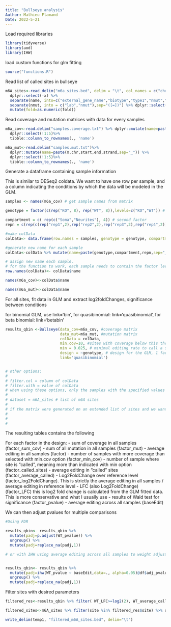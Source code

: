 ```yaml
---
title: "Bullseye analysis"
Author: Mathieu Flamand
Date: 2022-5-21
---
```


Load required libraries

```r
library(tidyverse)
library(aod)
library(IHW)
```
load custom functions for glm fitting

```r
source("functions.R")
```

Read list of called sites in bullseye

```r
m6A_sites<-read_delim("m6a_sites.bed", delim = "\t", col_names = c("chr","start","end","name","score","strand","control", "control_cov", "x","cov","type","n_rep")) %>%
  dplyr::select(-x) %>% 
  separate(name, into=c("external_gene_name","biotype","type1","nmut","fold"), sep = "([|])") %>%
  separate(nmut, into = c("lab","nmut"),sep="([=])") %>% dplyr::select(-type1, lab) %>%
  mutate(fold=as.numeric(fold)) 

```

Read coverage and mutation matrices with data for every samples

```r

m6a_cov<-read.delim("samples.coverage.txt") %>% dplyr::mutate(name=paste(X.chr,start,end,strand,sep="_")) %>%  
  dplyr::select(!1:5)%>% 
  tibble::column_to_rownames(., 'name') 

m6a_mut<-read.delim("samples.mut.txt")%>% 
  dplyr::mutate(name=paste(X.chr,start,end,strand,sep="_")) %>% 
  dplyr::select(!1:5)%>% 
  tibble::column_to_rownames(., 'name') 
```

Generate a dataframe containing sample information

This is similar to DESeq2 coldata. We want to have one row per sample, and a column indicating the conditions by which the data will be modeled in the GLM.

```r

samples <- names(m6a_cov) # get sample names from matrix

genotype = factor(c(rep("KO", 8), rep("WT", 8)),levels=c("KO","WT")) # First factor, genotype

compartment = c( rep(c("Soma","Neurites"), 4)) # second factor 
repn = c(rep(c(rep("rep1",2),rep("rep2",2),rep("rep3",2),rep("rep4",2)))) # replicate number

#make colData
colData<- data.frame(row.names = samples, genotype = genotype, compartment = compartment ,repn=repn ) 

#generate new name for each sample
colData<-colData %>% mutate(name=paste(genotype,compartment,repn,sep="_"))

# assign new name each sample.
# for the function to work, each sample needs to contain the factor level in its name
row.names(colData)<- colData$name

names(m6a_cov)<-colData$name

names(m6a_mut)<-colData$name

```

For all sites, fit data in GLM and extract log2foldChanges, significance between conditions

for binomial GLM, use link='bin', for quasibinomial: link='quasibinomial', for beta binomial: link='betabin'


```r


results_qbin <-Bullseye(data_cov=m6a_cov, #coverage matrix
                        data_mut=m6a_mut, #mutation matrix
                        colData = colData,
                        min.cov=10, #sites with coverage below this threshold will be ignored 
                        min = 0.025, # minimal editing rate to call a site, this will be used to calculate the average editing in called sites. (2 averages are reported, in all samples and in called sites)
                        design = ~genotype, # design for the GLM, 1 factor design only
                        link='quasibinomial')


# other options:
#
# filter.col = column of colData
# filter.with = value of colData 
# when using these options, only the samples with the specified values in the specified column will be analyzed. 
#
# dataset = m6A_sites # list of m6A sites
#
# if the matrix were generated on an extended list of sites and we want to do the analysis on a restricted set of sites, we can indicate use this option to only analyze these sites.
#
#
#

```

The resulting tables contains the following 

For each factor in the design:
 - sum of coverage in all samples (factor_sum_cov)
 - sum of all mutation in all samples (factor_mut)
 - average editing in all samples (factor)
 - number of samples with more coverage than selected with min.cov option (factor_min_cov)
 - number of sample where site is "called", meaning more than indicated with min option (factor_called_sites)
 - average editing in "called" sites (factor_average_called)
 - Log2FoldChange over reference level (factor_log2FoldChange). This is strictly the average editing in all samples / average editing in reference level
 - LFC (also Log2FoldChange) (factor_LFC) this is log2 fold change is calculated from the GLM fitted data. This is more conservative and what I usually use
 - results of Wald test for significance (factor_pvalue)
 - average editing across all samples (baseEdit)
 

We can then adjust pvalues for multiple comparisons

```r

#Using FDR 

results_qbin<- results_qbin %>%
  mutate(padj=p.adjust(WT_pvalue)) %>% 
  ungroup() %>% 
  mutate(padj=replace_na(padj,1))

# or with IHW using average editing across all samples to weight adjustement. This may not be appropriate when comparing DART to DARTmut or WT to KO samples. if other conditions are compared it may makes more sense


results_qbin<- results_qbin %>%
  mutate(padj=ihw(WT_pvalue ~ baseEdit,data=., alpha=0.05)@df$adj_pvalue) %>% 
  ungroup() %>% 
  mutate(padj=replace_na(padj,1))


```

Filter sites with desired parameters

```r


filtered_res<-results_qbin %>% filter( WT_LFC>=log2(2), WT_average_called >=0.1, padj< 0.1) 

filtered_sites<-m6A_sites %>% filter(site %in% filtered_res$site) %>% dplyr::select(chr,start,end,external_gene_name,score,strand)

write_delim(temp1, "filtered_m6A_sites.bed", delim="\t")

```

